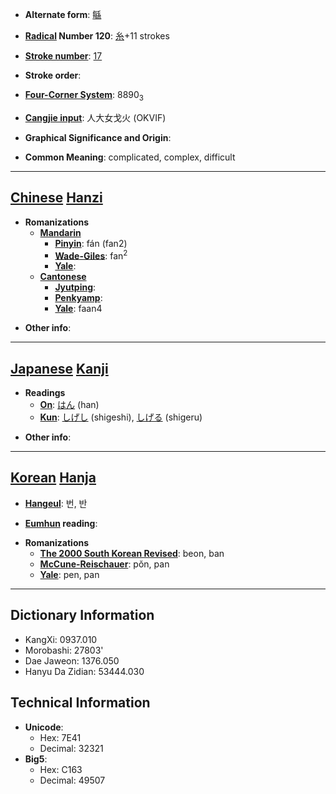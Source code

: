 * '''Alternate form''': [[緐]]

* '''[[Wiktionary:Chinese radical index| Radical]] Number 120''': [[Wiktionary:Chinese radical index 糸|糸]]+11 strokes

* '''[[Wiktionary:Chinese total strokes index|Stroke number]]''': [[Wiktionary:Chinese total strokes index 17|17]]

* '''Stroke order''': 

* '''[[Wiktionary:Chinese four corner index|Four-Corner System]]''': 8890<sub>3</sub>

* '''[[Wiktionary:Chinese Cangjie index|Cangjie input]]''': 人大女戈火 (OKVIF)

* '''Graphical Significance and Origin''': 

* '''Common Meaning''': complicated, complex, difficult

----

== [[Chinese]] [[Hanzi]] ==

* '''Romanizations'''
** '''[[Mandarin]]'''
*** '''[[Pinyin]]''': fán (fan2)
*** '''[[Wade-Giles]]''': fan<sup>2</sup>
*** '''[[Yale]]''': 
** '''[[Cantonese]]'''
*** '''[[Jyutping]]''':
*** '''[[Penkyamp]]''': 
*** '''[[Yale]]''': faan4

* '''Other info''': 

----

== [[Japanese]] [[Kanji]] ==

* '''Readings'''
** '''[[On]]''': [[はん]] (han)
** '''[[Kun]]''': [[しげし]] (shigeshi), [[しげる]] (shigeru)

* '''Other info''':  

----

== [[Korean]] [[Hanja]] ==

* '''[[Hangeul]]''': 번, 반

* '''[[Eumhun]] reading''': 

* '''Romanizations'''
** '''[[The 2000 South Korean Revised Romanization|The 2000 South Korean Revised]]''': beon, ban
** '''[[McCune-Reischauer]]''': pŏn, pan
** '''[[Yale]]''': pen, pan

----

== Dictionary Information ==

* KangXi: 0937.010
* Morobashi: 27803'
* Dae Jaweon: 1376.050
* Hanyu Da Zidian: 53444.030

== Technical Information ==

* '''Unicode''':
** Hex: 7E41
** Decimal: 32321
* '''Big5''':
** Hex: C163
** Decimal: 49507